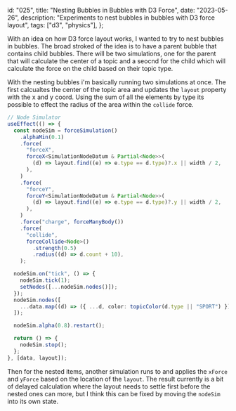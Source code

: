   id: "025",
  title: "Nesting Bubbles in Bubbles with D3 Force",
  date: "2023-05-26",
  description: "Experiments to nest bubbles in bubbles with D3 force layout",
  tags: ["d3", "physics"],
};


With an idea on how D3 force layout works, I wanted to try to nest bubbles in
bubbles. The broad stroked of the idea is to have a parent bubble that contains
child bubbles. There will be two simulations, one for the parent that will
calculate the center of a topic and a seocnd for the child which will calculate
the force on the child based on their topic type.

<NestedBubblePacking data={MockBubbles} />

With the nesting bubbles i'm basically running two simulations at once. The
first calcualtes the center of the topic area and updates the `layout` property
with the x and y coord. Using the sum of all the elements by type its possible
to effect the radius of the area within the `collide` force.

```typescript
// Node Simulator
useEffect(() => {
  const nodeSim = forceSimulation()
    .alphaMin(0.1)
    .force(
      "forceX",
      forceX<SimulationNodeDatum & Partial<Node>>(
        (d) => layout.find((e) => e.type == d.type)?.x || width / 2,
      ),
    )
    .force(
      "forceY",
      forceY<SimulationNodeDatum & Partial<Node>>(
        (d) => layout.find((e) => e.type == d.type)?.y || width / 2,
      ),
    )
    .force("charge", forceManyBody())
    .force(
      "collide",
      forceCollide<Node>()
        .strength(0.5)
        .radius((d) => d.count + 10),
    );

  nodeSim.on("tick", () => {
    nodeSim.tick(1);
    setNodes([...nodeSim.nodes()]);
  });
  nodeSim.nodes([
    ...data.map((d) => ({ ...d, color: topicColor(d.type || "SPORT") })),
  ]);

  nodeSim.alpha(0.8).restart();

  return () => {
    nodeSim.stop();
  };
}, [data, layout]);
```

Then for the nested items, another simulation runs to and applies the `xForce`
and `yForce` based on the location of the `layout`. The result currently is a
bit of delayed calculation where the layout needs to settle first before the
nested ones can more, but I think this can be fixed by moving the `nodeSim` into
its own state.
